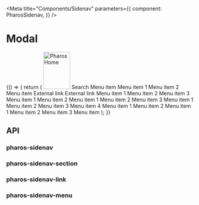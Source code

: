 

<Meta
  title="Components/Sidenav"
  parameters={{
    component: PharosSidenav,
  }}
/>

# Modal

<Canvas withToolbar>
  <Story name="Base" parameters={{ docs: { disable: true } }}>
    {() => {
      return (
        <Fragment>
          <PharosSidenavButton />
          <PharosSidenav>
            <PharosLink slot="top" href="/" id="jstor-logo">
              <img
                src="./images/jstor-logo-inverse.svg"
                alt="Pharos Home"
                width="72"
                height="100"
              />
            </PharosLink>
            <PharosInputGroup
              slot="top"
              name="my-input-group"
              placeholder="Search"
              hideLabel
              onBackground
            >
              <span slot="label">Search</span>
              <PharosButton
                name="search-button"
                icon="search"
                variant="subtle"
                label="search"
                onBackground
              ></PharosButton>
            </PharosInputGroup>
            <PharosSidenavSection showDivider>
              <PharosSidenavLink href="#">Menu item</PharosSidenavLink>
              <PharosSidenavMenu label="Menu item w/accordion">
                <PharosSidenavLink href="#">Menu item 1</PharosSidenavLink>
                <PharosSidenavLink href="#">Menu item 2</PharosSidenavLink>
              </PharosSidenavMenu>
              <PharosSidenavLink href="#">Menu item</PharosSidenavLink>
              <PharosSidenavLink href="#" target="_blank" external>
                External link
              </PharosSidenavLink>
              <PharosSidenavLink href="#" target="_blank" external>
                External link
              </PharosSidenavLink>
            </PharosSidenavSection>
            <PharosSidenavSection label="Section Heading" showDivider>
              <PharosSidenavMenu label="Menu item w/accordion">
                <PharosSidenavLink href="#">Menu item 1</PharosSidenavLink>
                <PharosSidenavLink href="#">Menu item 2</PharosSidenavLink>
                <PharosSidenavLink href="#">Menu item 3</PharosSidenavLink>
              </PharosSidenavMenu>
              <PharosSidenavMenu label="Menu item w/accordion">
                <PharosSidenavLink href="#">Menu item 1</PharosSidenavLink>
                <PharosSidenavLink href="#">Menu item 2</PharosSidenavLink>
              </PharosSidenavMenu>
              <PharosSidenavMenu label="Menu item w/accordion">
                <PharosSidenavLink href="#">Menu item 1</PharosSidenavLink>
                <PharosSidenavLink href="#">Menu item 2</PharosSidenavLink>
                <PharosSidenavLink href="#">Menu item 3</PharosSidenavLink>
              </PharosSidenavMenu>
            </PharosSidenavSection>
            <PharosSidenavSection label="Section Heading">
              <PharosSidenavMenu label="Menu item w/accordion">
                <PharosSidenavLink href="#">Menu item 1</PharosSidenavLink>
                <PharosSidenavLink href="#">Menu item 2</PharosSidenavLink>
                <PharosSidenavLink href="#">Menu item 3</PharosSidenavLink>
                <PharosSidenavLink href="#">Menu item 4</PharosSidenavLink>
              </PharosSidenavMenu>
              <PharosSidenavMenu label="Menu item w/accordion">
                <PharosSidenavLink href="#">Menu item 1</PharosSidenavLink>
                <PharosSidenavLink href="#">Menu item 2</PharosSidenavLink>
              </PharosSidenavMenu>
              <PharosSidenavMenu label="Menu item w/accordion">
                <PharosSidenavLink href="#">Menu item 1</PharosSidenavLink>
                <PharosSidenavLink href="#">Menu item 2</PharosSidenavLink>
                <PharosSidenavLink href="#">Menu item 3</PharosSidenavLink>
              </PharosSidenavMenu>
              <PharosSidenavLink href="#">Menu item</PharosSidenavLink>
            </PharosSidenavSection>
          </PharosSidenav>
        </Fragment>
      );
    }}
  </Story>
</Canvas>

## API

### pharos-sidenav

<ArgsTable of={PharosSidenav} />

### pharos-sidenav-section

<ArgsTable of={PharosSidenavSection} />

### pharos-sidenav-link

<ArgsTable of={PharosSidenavLink} />

### pharos-sidenav-menu

<ArgsTable of={PharosSidenavMenu} />
